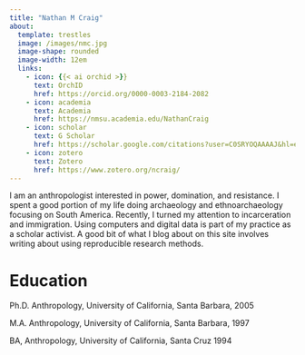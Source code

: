 ```yaml
---
title: "Nathan M Craig"
about:
  template: trestles
  image: /images/nmc.jpg
  image-shape: rounded
  image-width: 12em
  links: 
    - icon: {{< ai orchid >}} 
      text: OrchID
      href: https://orcid.org/0000-0003-2184-2082
    - icon: academia
      text: Academia
      href: https://nmsu.academia.edu/NathanCraig
    - icon: scholar
      text: G Scholar
      href: https://scholar.google.com/citations?user=C0SRYOQAAAAJ&hl=en
    - icon: zotero
      text: Zotero
      href: https://www.zotero.org/ncraig/
---
```


I am an anthropologist interested in power, domination, and resistance. I spent a good portion of my life doing archaeology and ethnoarchaeology focusing on South America. Recently, I turned my attention to incarceration and immigration. Using computers and digital data is part of my practice as a scholar activist. A good bit of what I blog about on this site involves writing about using reproducible research methods.

# Education

Ph.D. Anthropology, University of California, Santa Barbara, 2005

M.A. Anthropology, University of California, Santa Barbara, 1997

BA, Anthropology, University of California, Santa Cruz 1994
